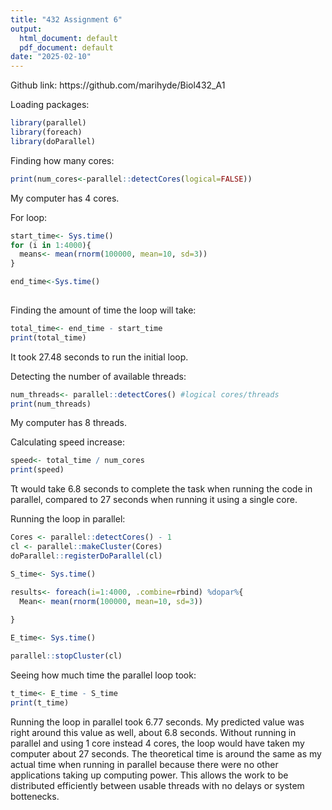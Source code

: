 ```yaml
---
title: "432 Assignment 6"
output:
  html_document: default
  pdf_document: default
date: "2025-02-10"
---
```


Github link: https://github.com/marihyde/Biol432_A1

Loading packages:

```r
library(parallel)
library(foreach)
library(doParallel)

```

Finding how many cores:

```r
print(num_cores<-parallel::detectCores(logical=FALSE))
```

My computer has 4 cores. 

For loop:

```r
start_time<- Sys.time()
for (i in 1:4000){
  means<- mean(rnorm(100000, mean=10, sd=3))
}

end_time<-Sys.time()
  
```


Finding the amount of time the loop will take:



```r
total_time<- end_time - start_time
print(total_time)
```

It took 27.48 seconds to run the initial loop. 

Detecting the number of available threads:

```r
num_threads<- parallel::detectCores() #logical cores/threads
print(num_threads)

```

My computer has 8 threads. 

Calculating speed increase:

```r
speed<- total_time / num_cores
print(speed)

```


Tt would take 6.8 seconds to complete the task when running the code in parallel, compared to 27 seconds when running it using a single core. 

Running the loop in parallel:

```r

Cores <- parallel::detectCores() - 1
cl <- parallel::makeCluster(Cores)
doParallel::registerDoParallel(cl)

S_time<- Sys.time()

results<- foreach(i=1:4000, .combine=rbind) %dopar%{
  Mean<- mean(rnorm(100000, mean=10, sd=3))
  
}

E_time<- Sys.time()

parallel::stopCluster(cl) 

```

Seeing how much time the parallel loop took: 

```r
t_time<- E_time - S_time
print(t_time)

```

Running the loop in parallel took 6.77 seconds. My predicted value was right around this value as well, about 6.8 seconds. Without running in parallel and using 1 core instead 4 cores, the loop would have taken my computer about 27 seconds. The theoretical time is around the same as my actual time when running in parallel because there were no other applications taking up computing power. This allows the work to be distributed efficiently between usable threads with no delays or system bottenecks.  


